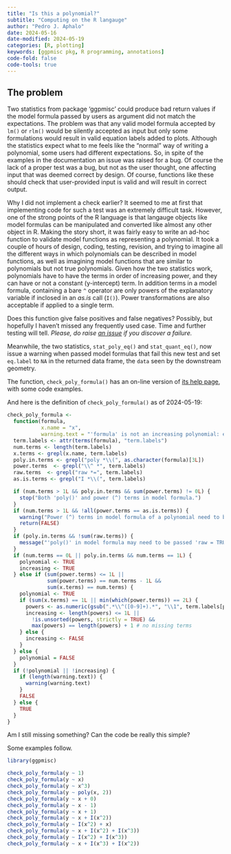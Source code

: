 ```yaml
---
title: "Is this a polynomial?"
subtitle: "Computing on the R langauge"
author: "Pedro J. Aphalo"
date: 2024-05-16
date-modified: 2024-05-19
categories: [R, plotting]
keywords: [ggpmisc pkg, R programming, annotations]
code-fold: false
code-tools: true
---
```


## The problem

Two statistics from package 'ggpmisc' could produce bad return values if the
model formula passed by users as argument did not match the expectations. The
problem was that any valid model formula accepted by `lm()` or `rlm()` would
be silently accepted as input but only some formulations would result in valid
equation labels added to plots. Although the statistics expect what to me
feels like the "normal" way of writing a polynomial, some users had different
expectations. So, in spite of the examples in the documentation an issue was
raised for a bug. Of course the lack of a proper test was a bug, but not as
the user thought, one affecting input that was deemed correct by design. Of
course, functions like these should check that user-provided input
is valid and will result in correct output.

Why I did not implement a check earlier? It seemed to me at first that
implementing code for such a test was an extremely difficult task. However, one
of the strong points of the R language is that langauge objects like model
formulas can be manipulated and converted like almost any other object in R.
Making the story short, it was fairly easy to write an ad-hoc function to
validate model functions as representing a polynomial. It took a couple of hours
of design, coding, testing, revision, and trying to imagine all the different
ways in which polynomials can be described in model functions, as well as
imagining model functions that are similar to polynomials but not true
polynomials. Given how the two statistics work, polynomials have to have the
terms in order of increasing power, and they can have or not a constant
(y-intercept) term. In addition terms in a model formula, containing a bare `^`
operator are only powers of the explanatory variable if inclosed in an _as.is_
call (`I()`). Power transformations are also acceptable if applied to a single
term.

::: callout-note

Does this function give false positives and false negatives? Possibly, but
hopefully I haven't missed any frequently used case. Time and further testing
will tell. _Please, do raise 
[an issue](https://github.com/aphalo/ggpmisc/issues) if you discover a failure._

Meanwhile, the two statistics, `stat_poly_eq()` and `stat_quant_eq()`, now issue
a warning when passed model formulas that fail this new test and set `eq.label`
to `NA` in the returned data frame, the `data` seen by the downstream geometry.

:::

The function, `check_poly_formula()` has an on-line version of [its help page](https://docs.r4photobiology.info/ggpmisc/reference/check_poly_formula.html),
with some code examples.

And here is the definition of `check_poly_formula()` as of 2024-05-19:

```r
check_poly_formula <-
  function(formula,
           x.name = "x",
           warning.text = "'formula' is not an increasing polynomial: expect bad/no 'eq.label'!") {
  term.labels <- attr(terms(formula), "term.labels")
  num.terms <- length(term.labels)
  x.terms <- grepl(x.name, term.labels)
  poly.in.terms <- grepl("poly *\\(", as.character(formula)[3L])
  power.terms  <- grepl("\\^ *", term.labels)
  raw.terms  <- grepl("raw *=", term.labels)
  as.is.terms <- grepl("I *\\(", term.labels)

  if (num.terms > 1L && poly.in.terms && sum(power.terms) != 0L) {
    stop("Both 'poly()' and power (^) terms in model formula.")
  }
  if (num.terms > 1L && !all(power.terms == as.is.terms)) {
    warning("Power (^) terms in model formula of a polynomial need to be protected by 'I()'.")
    return(FALSE)
  }
  if (poly.in.terms && !sum(raw.terms)) {
    message("'poly()' in model formula may need to be passed 'raw = TRUE'")
  }
  if (num.terms == 0L || poly.in.terms && num.terms == 1L) {
    polynomial <- TRUE
    increasing <- TRUE
  } else if (sum(power.terms) <= 1L ||
             sum(power.terms) == num.terms - 1L &&
             sum(x.terms) == num.terms) {
    polynomial <- TRUE
    if (sum(x.terms) == 1L || min(which(power.terms)) == 2L) {
      powers <- as.numeric(gsub(".*\\^([0-9]+).*", "\\1", term.labels[power.terms]))
      increasing <- length(powers) <= 1L ||
        !is.unsorted(powers, strictly = TRUE) &&
        max(powers) == length(powers) + 1 # no missing terms
    } else {
      increasing <- FALSE
    }
  } else {
    polynomial = FALSE
  }
  if (!polynomial || !increasing) {
    if (length(warning.text)) {
      warning(warning.text)
    }
    FALSE
  } else {
    TRUE
  }
}
```


Am I still missing something? Can the code be really this simple?

Some examples follow.

```r
library(ggpmisc)

check_poly_formula(y ~ 1)
check_poly_formula(y ~ x)
check_poly_formula(y ~ x^3)
check_poly_formula(y ~ poly(x, 2))
check_poly_formula(y ~ x + 0)
check_poly_formula(y ~ x - 1)
check_poly_formula(y ~ x + 1)
check_poly_formula(y ~ x + I(x^2))
check_poly_formula(y ~ I(x^2) + x)
check_poly_formula(y ~ x + I(x^2) + I(x^3))
check_poly_formula(y ~ I(x^2) + I(x^3))
check_poly_formula(y ~ x + I(x^3) + I(x^2))
```




